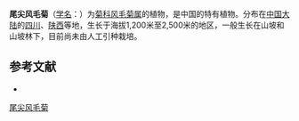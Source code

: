 {{Speciesbox
| name = 尾尖风毛菊
| status = 
| status_system = 
| image =
| genus = Saussurea
| species = saligna
| authority = Franch.
}}

'''尾尖风毛菊'''（[[学名|学名]]：{{lang|la|''Saussurea saligna''}}）为[[菊科|菊科]][[风毛菊属|风毛菊属]]的植物，是中国的特有植物。分布在[[中国大陆|中国大陆]]的[[四川|四川]]、[[陕西|陕西]]等地，生长于海拔1,200米至2,500米的地区，一般生长在山坡和山坡林下，目前尚未由人工引种栽培。

== 参考文献 ==
<div class="references-small">
* {{cite web| url =http://www.bioinfo.cn/db05/KmzwSpecies.php?action=view&id=5284| title =尾尖风毛菊| work =《中国高等植物数据库全库》| publisher =中国科学院微生物研究所| author =昆明植物研究所| accessdate =2009-02-24| deadurl =yes| archiveurl =https://web.archive.org/web/20160305094545/http://www.bioinfo.cn/db05/KmzwSpecies.php?action=view&id=5284| archivedate =2016-03-05}}
</div>
{{Taxonbar|from=Q15226929}}

[[Category:风毛菊属|尾尖风毛菊]]


{{植物小作品}}